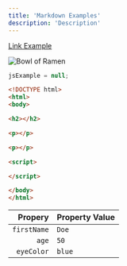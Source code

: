 ```yaml
---
title: 'Markdown Examples'
description: 'Description'
---
```


[Link Example](https://www.w3schools.com/js/js_this.asp)


![Bowl of Ramen](./assets/ramen.jpg)

```js
jsExample = null;
```

```html
<!DOCTYPE html>
<html>
<body>

<h2></h2>

<p></p>

<p></p>

<script>

</script>

</body>
</html>
```

| Propery         | Property Value     |
|----------------:|:--------------------|
| `firstName`     | `Doe`               |
| `age`           | `50`                |
| `eyeColor`      | `blue`              |
